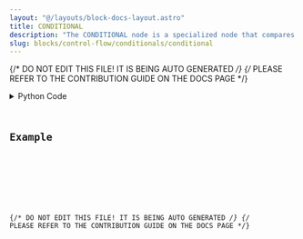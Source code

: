 ```yaml
---
layout: "@/layouts/block-docs-layout.astro"
title: CONDITIONAL
description: "The CONDITIONAL node is a specialized node that compares two given Scalar inputs."
slug: blocks/control-flow/conditionals/conditional
---
```


{/* DO NOT EDIT THIS FILE! IT IS BEING AUTO GENERATED */}
{/* PLEASE REFER TO THE CONTRIBUTION GUIDE ON THE DOCS PAGE */}


<PythonDocsDisplay docstring={docstring} />
<details>
<summary>Python Code</summary>



<Code code={pythonCode} lang="py" wrap theme="dracula" />

[Find this Flojoy Block on GitHub](https://github.com/flojoy-ai/blocks/blob/main/blocks/CONTROL_FLOW/CONDITIONALS/CONDITIONAL/CONDITIONAL.py)

</details>

## Example


<GetHelpWidget />


<AppDisplay app={app} blockName="CONDITIONAL" client:visible />


<Example />

{/* DO NOT EDIT THIS FILE! IT IS BEING AUTO GENERATED */}
{/* PLEASE REFER TO THE CONTRIBUTION GUIDE ON THE DOCS PAGE */}
